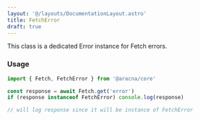 ```yaml
---
layout: '@/layouts/DocumentationLayout.astro'
title: FetchError
draft: true
---
```


This class is a dedicated Error instance for Fetch errors.

### Usage

```ts
import { Fetch, FetchError } from '@aracna/core'

const response = await Fetch.get('error')
if (response instanceof FetchError) console.log(response)

// will log response since it will be instance of FetchError
```
